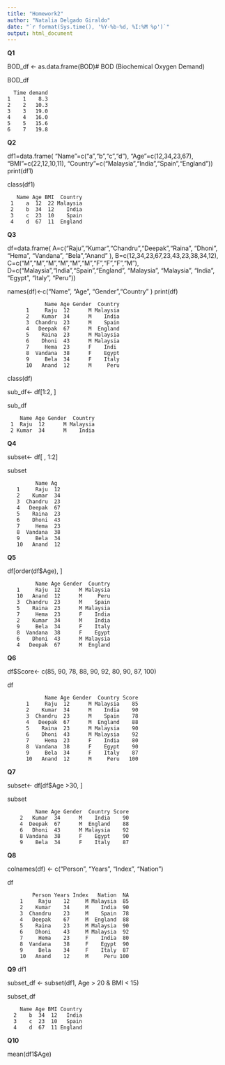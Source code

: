 ```yaml
---
title: "Homework2"
author: "Natalia Delgado Giraldo"
date: "`r format(Sys.time(), '%Y-%b-%d, %I:%M %p')`"
output: html_document
---
```


**Q1**

BOD_df <- as.data.frame(BOD)# BOD (Biochemical Oxygen Demand) 

BOD_df

      Time demand 
    1    1    8.3 
    2    2   10.3
    3    3   19.0
    4    4   16.0
    5    5   15.6
    6    7   19.8

**Q2**

df1=data.frame(
  "Name"=c("a","b","c","d"),
  "Age"=c(12,34,23,67),
  "BMI"=c(22,12,10,11),
  "Country"=c("Malaysia","India","Spain","England"))
print(df1)
 
 class(df1)

       Name Age BMI  Country
     1    a  12  22 Malaysia
     2    b  34  12    India
     3    c  23  10    Spain
     4    d  67  11  England
 
**Q3**

df=data.frame(
  A=c("Raju","Kumar","Chandru","Deepak","Raina", "Dhoni", "Hema", "Vandana", "Bela","Anand" ),
  B=c(12,34,23,67,23,43,23,38,34,12),
  C=c("M","M","M","M","M","M","F","F","F","M"),
  D=c("Malaysia","India","Spain","England", "Malaysia", "Malaysia", "India", "Egypt", "Italy", "Peru"))

names(df)<-c("Name", "Age", "Gender","Country" )
print(df)

                Name Age Gender  Country
          1     Raju  12      M Malaysia
          2    Kumar  34      M    India
          3  Chandru  23      M    Spain
          4   Deepak  67      M  England
          5    Raina  23      M Malaysia
          6    Dhoni  43      M Malaysia
          7     Hema  23      F    Indi
          8  Vandana  38      F    Egypt
          9     Bela  34      F    Italy
          10   Anand  12      M     Peru

class(df)

sub_df<- df[1:2, ]

sub_df

        Name Age Gender  Country
     1  Raju  12      M Malaysia
     2 Kumar  34      M    India

**Q4**

subset<- df[ , 1:2]

subset

             Name Ag
       1     Raju  12
       2    Kumar  34
       3  Chandru  23
       4   Deepak  67
       5    Raina  23
       6    Dhoni  43
       7     Hema  23
       8  Vandana  38
       9     Bela  34
       10   Anand  12

**Q5**

df[order(df$Age), ]

             Name Age Gender  Country
       1     Raju  12      M Malaysia
       10   Anand  12      M     Peru
       3  Chandru  23      M    Spain
       5    Raina  23      M Malaysia
       7     Hema  23      F    India
       2    Kumar  34      M    India
       9     Bela  34      F    Italy
       8  Vandana  38      F    Egypt
       6    Dhoni  43      M Malaysia
       4   Deepak  67      M  England


**Q6**

df$Score<- c(85, 90, 78, 88, 90, 92, 80, 90, 87, 100)

df

                Name Age Gender  Country Score
          1     Raju  12      M Malaysia    85
          2    Kumar  34      M    India    90
          3  Chandru  23      M    Spain    78
          4   Deepak  67      M  England    88
          5    Raina  23      M Malaysia    90
          6    Dhoni  43      M Malaysia    92
          7     Hema  23      F    India    80
          8  Vandana  38      F    Egypt    90
          9     Bela  34      F    Italy    87
          10   Anand  12      M     Peru   100

**Q7**

subset<- df[df$Age >30, ]

subset

             Name Age Gender  Country Score
        2   Kumar  34      M    India    90
        4  Deepak  67      M  England    88
        6   Dhoni  43      M Malaysia    92
        8 Vandana  38      F    Egypt    90
        9    Bela  34      F    Italy    87


**Q8**

colnames(df) <- c("Person", "Years", "Index", "Nation")

df

            Person Years Index   Nation  NA
        1     Raju    12     M Malaysia  85
        2    Kumar    34     M    India  90
        3  Chandru    23     M    Spain  78
        4   Deepak    67     M  England  88
        5    Raina    23     M Malaysia  90
        6    Dhoni    43     M Malaysia  92
        7     Hema    23     F    India  80
        8  Vandana    38     F    Egypt  90
        9     Bela    34     F    Italy  87
        10   Anand    12     M     Peru 100

**Q9** 
df1

subset_df <- subset(df1, Age > 20 & BMI < 15)

subset_df

        Name Age BMI Country
      2    b  34  12   India
      3    c  23  10   Spain
      4    d  67  11 England


**Q10**

mean(df1$Age)




 
